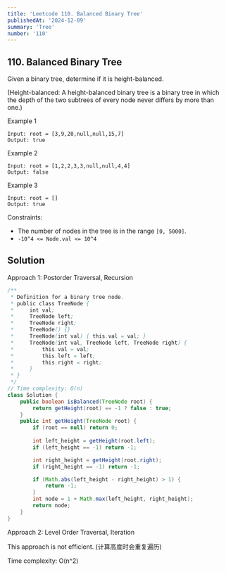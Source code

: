 ```yaml
---
title: 'Leetcode 110. Balanced Binary Tree'
publishedAt: '2024-12-09'
summary: 'Tree'
number: '110'
---
```


## 110. Balanced Binary Tree

Given a binary tree, determine if it is height-balanced.

(Height-balanced: A height-balanced binary tree is a binary tree in which the depth of the two subtrees of every node never differs by more than one.)


Example 1
`````
Input: root = [3,9,20,null,null,15,7]
Output: true
`````

Example 2
`````
Input: root = [1,2,2,3,3,null,null,4,4]
Output: false
`````

Example 3
`````
Input: root = []
Output: true
`````


Constraints:

- The number of nodes in the tree is in the range `[0, 5000]`.
- `-10^4 <= Node.val <= 10^4`


## Solution
Approach 1: Postorder Traversal, Recursion
````JAVA
/**
 * Definition for a binary tree node.
 * public class TreeNode {
 *     int val;
 *     TreeNode left;
 *     TreeNode right;
 *     TreeNode() {}
 *     TreeNode(int val) { this.val = val; }
 *     TreeNode(int val, TreeNode left, TreeNode right) {
 *         this.val = val;
 *         this.left = left;
 *         this.right = right;
 *     }
 * }
 */
// Time complexity: O(n)
class Solution {
    public boolean isBalanced(TreeNode root) {
        return getHeight(root) == -1 ? false : true;
    }
    public int getHeight(TreeNode root) {
        if (root == null) return 0;
        
        int left_height = getHeight(root.left);
        if (left_height == -1) return -1;

        int right_height = getHeight(root.right);
        if (right_height == -1) return -1;

        if (Math.abs(left_height - right_height) > 1) {
            return -1;
        }
        int node = 1 + Math.max(left_height, right_height);
        return node;
    }
}
````

Approach 2: Level Order Traversal, Iteration

This approach is not efficient. (计算高度时会重复遍历)

Time complexity: O(n^2)